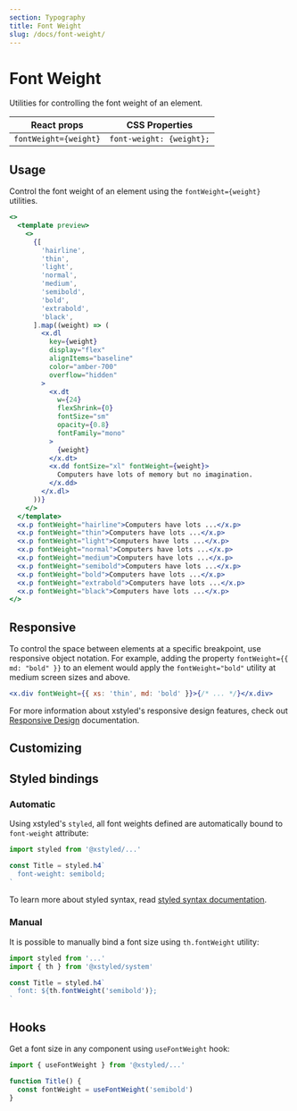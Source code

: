 ```yaml
---
section: Typography
title: Font Weight
slug: /docs/font-weight/
---
```


# Font Weight

Utilities for controlling the font weight of an element.

<carbon-ad />

| React props           | CSS Properties           |
| --------------------- | ------------------------ |
| `fontWeight={weight}` | `font-weight: {weight};` |

## Usage

Control the font weight of an element using the `fontWeight={weight}` utilities.

```jsx preview color=amber
<>
  <template preview>
    <>
      {[
        'hairline',
        'thin',
        'light',
        'normal',
        'medium',
        'semibold',
        'bold',
        'extrabold',
        'black',
      ].map((weight) => (
        <x.dl
          key={weight}
          display="flex"
          alignItems="baseline"
          color="amber-700"
          overflow="hidden"
        >
          <x.dt
            w={24}
            flexShrink={0}
            fontSize="sm"
            opacity={0.8}
            fontFamily="mono"
          >
            {weight}
          </x.dt>
          <x.dd fontSize="xl" fontWeight={weight}>
            Computers have lots of memory but no imagination.
          </x.dd>
        </x.dl>
      ))}
    </>
  </template>
  <x.p fontWeight="hairline">Computers have lots ...</x.p>
  <x.p fontWeight="thin">Computers have lots ...</x.p>
  <x.p fontWeight="light">Computers have lots ...</x.p>
  <x.p fontWeight="normal">Computers have lots ...</x.p>
  <x.p fontWeight="medium">Computers have lots ...</x.p>
  <x.p fontWeight="semibold">Computers have lots ...</x.p>
  <x.p fontWeight="bold">Computers have lots ...</x.p>
  <x.p fontWeight="extrabold">Computers have lots ...</x.p>
  <x.p fontWeight="black">Computers have lots ...</x.p>
</>
```

## Responsive

To control the space between elements at a specific breakpoint, use responsive object notation. For example, adding the property `fontWeight={{ md: "bold" }}` to an element would apply the `fontWeight="bold"` utility at medium screen sizes and above.

```jsx
<x.div fontWeight={{ xs: 'thin', md: 'bold' }}>{/* ... */}</x.div>
```

For more information about xstyled's responsive design features, check out [Responsive Design](/docs/responsive-design/) documentation.

## Customizing


<CustomizeFontWeights />

## Styled bindings

### Automatic

Using xstyled's `styled`, all font weights defined are automatically bound to `font-weight` attribute:

```js
import styled from '@xstyled/...'

const Title = styled.h4`
  font-weight: semibold;
`
```

To learn more about styled syntax, read [styled syntax documentation](/docs/magic-styled-components/).

### Manual

It is possible to manually bind a font size using `th.fontWeight` utility:

```js
import styled from '...'
import { th } from '@xstyled/system'

const Title = styled.h4`
  font: ${th.fontWeight('semibold')};
`
```

## Hooks

Get a font size in any component using `useFontWeight` hook:

```js
import { useFontWeight } from '@xstyled/...'

function Title() {
  const fontWeight = useFontWeight('semibold')
}
```
